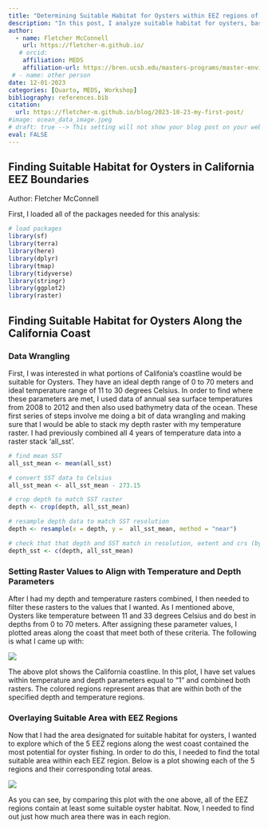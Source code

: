 ```yaml
---
title: "Determining Suitable Habitat for Oysters within EEZ regions of California"
description: "In this post, I analyze suitable habitat for oysters, based on temperature and depth parameters. I then find the amount of area within California EEZ regions that meets these requirements"
author:
  - name: Fletcher McConnell
    url: https://fletcher-m.github.io/
   # orcid:
    affiliation: MEDS
    affiliation-url: https://bren.ucsb.edu/masters-programs/master-environmental-data-science/academics-meds
 # - name: other person
date: 12-01-2023
categories: [Quarto, MEDS, Workshop]
bibliography: references.bib
citation:
  url: https://fletcher-m.github.io/blog/2023-10-23-my-first-post/
#image: ocean_data_image.jpeg
# draft: true --> This setting will not show your blog post on your website but you can still see from url
eval: FALSE
---
```


## Finding Suitable Habitat for Oysters in California EEZ Boundaries

Author: Fletcher McConnell

First, I loaded all of the packages needed for this analysis:

```r
# load packages
library(sf)
library(terra)
library(here)
library(dplyr)
library(tmap)
library(tidyverse)
library(stringr)
library(ggplot2)
library(raster)
```

## Finding Suitable Habitat for Oysters Along the California Coast

### Data Wrangling

First, I was interested in what portions of Califonia's coastline would be suitable for Oysters. They have an ideal depth range of 0 to 70 meters and ideal temperature range of 11 to 30 degrees Celsius. In order to find where these parameters are met, I used data of annual sea surface temperatures from 2008 to 2012 and then also used bathymetry data of the ocean. These first series of steps involve me doing a bit of data wrangling and making sure that I would be able to stack my depth raster with my temperature raster. I had previously combined all 4 years of temperature data into a raster stack 'all_sst'.

```r
# find mean SST
all_sst_mean <- mean(all_sst)

# convert SST data to Celsius
all_sst_mean <- all_sst_mean - 273.15

# crop depth to match SST raster
depth <- crop(depth, all_sst_mean)

# resample depth data to match SST resolution
depth <- resample(x = depth, y =  all_sst_mean, method = "near")

# check that that depth and SST match in resolution, extent and crs (by stacking them)
depth_sst <- c(depth, all_sst_mean)

```

### Setting Raster Values to Align with Temperature and Depth Parameters

After I had my depth and temperature rasters combined, I then needed to filter these rasters to the values that I wanted. As I mentioned above, Oysters like temperature between 11 and 33 degrees Celsius and do best in depths from 0 to 70 meters. After assigning these parameter values, I plotted areas along the coast that meet both of these criteria. The following is what I came up with:

![](temp_depth.png)

The above plot shows the California coastline. In this plot, I have set values within temperature and depth parameters equal to "1" and combined both rasters. The colored regions represent areas that are within both of the specified depth and temperature regions.

### Overlaying Suitable Area with EEZ Regions

Now that I had the area designated for suitable habitat for oysters, I wanted to explore which of the 5 EEZ regions along the west coast contained the most potential for oyster fishing. In order to do this, I needed to find the total suitable area within each EEZ region. Below is a plot showing each of the 5 regions and their corresponding total areas.

![](eez_regions.png)

As you can see, by comparing this plot with the one above, all of the EEZ regions contain at least some suitable oyster habitat. Now, I needed to find out just how much area there was in each region.
